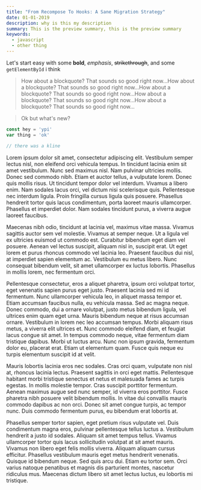 ```yaml
---
title: "From Recompose To Hooks: A Sane Migration Strategy"
date: 01-01-2019
description: why is this my description
summary: This is the preview summary, this is the preview summary
keywords:
  - javascript
  - other thing
---
```


Let's start easy with some **bold**,  _emphasis_, ~~strikethrough~~, and some `getElementById` i think

> How about a blockquote? That sounds so good right now...How about a blockquote? That sounds so good right now...How about a blockquote? That sounds so good right now...How about a blockquote? That sounds so good right now...How about a blockquote? That sounds so good right now...

> Ok but what's new?

```jsx
const hey = 'ypi'
var thing = 'ok'

// there was a kline
```

Lorem ipsum dolor sit amet, consectetur adipiscing elit. Vestibulum semper lectus nisl, non eleifend orci vehicula tempus. In tincidunt lacinia enim sit amet vestibulum. Nunc sed maximus nisl. Nam pulvinar ultricies mollis. Donec sed commodo nibh. Etiam et auctor tellus, a vulputate lorem. Donec quis mollis risus. Ut tincidunt tempor dolor vel interdum. Vivamus a libero enim. Nam sodales lacus orci, vel dictum nisi scelerisque quis. Pellentesque nec interdum ligula. Proin fringilla cursus ligula quis posuere. Phasellus hendrerit tortor quis lacus condimentum, porta laoreet mauris ullamcorper. Phasellus et imperdiet dolor. Nam sodales tincidunt purus, a viverra augue laoreet faucibus.

Maecenas nibh odio, tincidunt at lacinia vel, maximus vitae massa. Vivamus sagittis auctor sem vel molestie. Vivamus at semper neque. Ut a ligula vel ex ultricies euismod ut commodo est. Curabitur bibendum eget diam vel posuere. Aenean vel lectus suscipit, aliquam nisl in, suscipit erat. Ut eget lorem et purus rhoncus commodo vel lacinia leo. Praesent faucibus dui nisl, at imperdiet sapien elementum ac. Vestibulum eu metus libero. Nunc consequat bibendum velit, sit amet ullamcorper ex luctus lobortis. Phasellus in mollis lorem, nec fermentum orci.

Pellentesque consectetur, eros a aliquet pharetra, ipsum orci volutpat tortor, eget venenatis sapien purus eget justo. Praesent lacinia sed mi id fermentum. Nunc ullamcorper vehicula leo, in aliquet massa tempor et. Etiam accumsan faucibus nulla, eu vehicula massa. Sed ac magna neque. Donec commodo, dui a ornare volutpat, justo metus bibendum ligula, vel ultrices enim quam eget urna. Mauris bibendum neque at risus accumsan ornare. Vestibulum in lorem nec leo accumsan tempus. Morbi aliquam risus metus, a viverra elit ultrices et. Nunc commodo eleifend diam, et feugiat lacus congue sit amet. In tempus commodo neque, vitae fermentum diam tristique dapibus. Morbi ut luctus arcu. Nunc non ipsum gravida, fermentum dolor eu, placerat erat. Etiam ut elementum quam. Fusce quis neque eu turpis elementum suscipit id at velit.

Mauris lobortis lacinia eros nec sodales. Cras orci quam, vulputate non nisl at, rhoncus lacinia lectus. Praesent sagittis in orci eget mattis. Pellentesque habitant morbi tristique senectus et netus et malesuada fames ac turpis egestas. In mollis molestie tempor. Cras suscipit porttitor fermentum. Aenean maximus augue sed nunc semper, id viverra eros porttitor. Fusce pharetra nibh posuere velit bibendum mollis. In vitae dui convallis mauris commodo dapibus ac non orci. Donec sit amet congue turpis, ac tempor nunc. Duis commodo fermentum purus, eu bibendum erat lobortis at.

Phasellus semper tortor sapien, eget pretium risus vulputate vel. Duis condimentum magna eros, pulvinar pellentesque tellus luctus a. Vestibulum hendrerit a justo id sodales. Aliquam sit amet tempus tellus. Vivamus ullamcorper tortor quis lacus sollicitudin volutpat at sit amet mauris. Vivamus non libero eget felis mollis viverra. Aliquam aliquam cursus efficitur. Phasellus vestibulum mauris eget metus hendrerit venenatis. Quisque id bibendum neque. Sed quis arcu dui. Etiam eu tortor sem. Orci varius natoque penatibus et magnis dis parturient montes, nascetur ridiculus mus. Maecenas dictum libero sit amet lectus luctus, eu lobortis mi tristique.